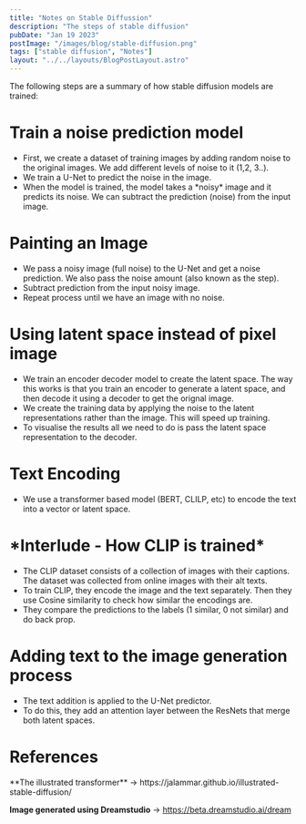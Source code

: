 ```yaml
---
title: "Notes on Stable Diffussion"
description: "The steps of stable diffusion"
pubDate: "Jan 19 2023"
postImage: "/images/blog/stable-diffusion.png"
tags: ["stable diffusion", "Notes"]
layout: "../../layouts/BlogPostLayout.astro"
---
```

The following steps are a summary of how stable diffusion models are trained:

<h1 class="text-xl mt-4">Train a noise prediction model</h1>
<ul class="list-disc ml-9">
    <li>First, we create a dataset of training images by adding random noise to the original images. We add different levels of noise to it (1,2, 3..).</li>
    <li>We train a U-Net to predict the noise in the image.</li>
    <li> When the model is trained, the model takes a *noisy* image and it predicts its noise. We can subtract the prediction (noise) from the input image.</li>
</ul>



<h1 class="text-xl mt-4">Painting an Image</h1>
<ul class="list-disc ml-9">
    <li> We pass a noisy image (full noise) to the U-Net and get a noise prediction. We also pass the noise amount (also known as the step).</li>
    <li>Subtract prediction from the input noisy image.</li>
    <li>Repeat process until we have an image with no noise.</li>
</ul>

<h1 class="text-xl mt-4">Using latent space instead of pixel image</h1>
<ul class="list-disc ml-9">
    <li>We train an encoder decoder model to create the latent space. The way this works is that you train an encoder to generate a latent space, and then decode it using a decoder to get the orignal image.</li>
    <li>We create the training data by applying the noise to the latent representations rather than the image. This will speed up training.</li>
    <li>To visualise the results all we need to do is pass the latent space representation to the decoder.</li>
</ul>

<h1 class="text-xl mt-4">Text Encoding</h1>
<ul class="list-disc ml-9">
    <li>We use a transformer based model (BERT, CLILP, etc) to encode the text into a vector or latent space.</li>
</ul>

<h1 class="mt-10">*Interlude - How CLIP is trained*</h1>
<ul class="list-disc ml-9 mb-10">
    <li>The CLIP dataset consists of a collection of images with their captions. The dataset was collected from online images with their alt texts.</li>
    <li>To train CLIP, they encode the image and the text separately. Then they use Cosine similarity to check how similar the encodings are.</li>
    <li>They compare the predictions to the labels (1 similar, 0 not similar) and do back prop.</li>
</ul>


<h1 class="text-xl mt-4">Adding text to the image generation process</h1>
<ul class="list-disc ml-9">
    <li>The text addition is applied to the U-Net predictor.</li>
    <li>To do this, they add an attention layer between the ResNets that merge both latent spaces.</li>
</ul>


<h1 class="text-md font-bold mt-8">References</h1>
**The illustrated transformer** ->  https://jalammar.github.io/illustrated-stable-diffusion/

**Image generated using Dreamstudio** -> https://beta.dreamstudio.ai/dream